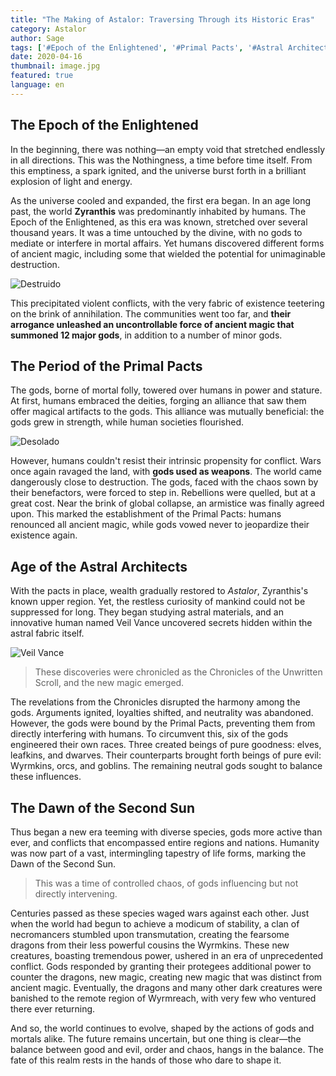 ```yaml
---
title: "The Making of Astalor: Traversing Through its Historic Eras"
category: Astalor
author: Sage
tags: ['#Epoch of the Enlightened', '#Primal Pacts', '#Astral Architects', '#lore']
date: 2020-04-16
thumbnail: image.jpg
featured: true
language: en
---
```

## The Epoch of the Enlightened

In the beginning, there was nothing—an empty void that stretched endlessly in all directions. This was the Nothingness, a time before time itself. From this emptiness, a spark ignited, and the universe burst forth in a brilliant explosion of light and energy.

As the universe cooled and expanded, the first era began. In an age long past, the world **Zyranthis** was predominantly inhabited by humans. The Epoch of the Enlightened, as this era was known, stretched over several thousand years. It was a time untouched by the divine, with no gods to mediate or interfere in mortal affairs. Yet humans discovered different forms of ancient magic, including some that wielded the potential for unimaginable destruction. 

![Destruido](https://i.imgur.com/3ACVFUZ.png)

This precipitated violent conflicts, with the very fabric of existence teetering on the brink of annihilation. The communities went too far, and **their arrogance unleashed an uncontrollable force of ancient magic that summoned 12 major gods**, in addition to a number of minor gods.

## The Period of the Primal Pacts

The gods, borne of mortal folly, towered over humans in power and stature. At first, humans embraced the deities, forging an alliance that saw them offer magical artifacts to the gods. This alliance was mutually beneficial: the gods grew in strength, while human societies flourished. 

![Desolado](https://i.imgur.com/ua1uWII.png)

However, humans couldn't resist their intrinsic propensity for conflict. Wars once again ravaged the land, with **gods used as weapons**. The world came dangerously close to destruction. The gods, faced with the chaos sown by their benefactors, were forced to step in. Rebellions were quelled, but at a great cost. Near the brink of global collapse, an armistice was finally agreed upon. This marked the establishment of the Primal Pacts: humans renounced all ancient magic, while gods vowed never to jeopardize their existence again.

## Age of the Astral Architects

With the pacts in place, wealth gradually restored to *Astalor*, Zyranthis's known upper region. Yet, the restless curiosity of mankind could not be suppressed for long. They began studying astral materials, and an innovative human named Veil Vance uncovered secrets hidden within the astral fabric itself.

![Veil Vance](https://i.imgur.com/v0etStB.png)

> These discoveries were chronicled as the Chronicles of the Unwritten Scroll, and the new magic emerged.

The revelations from the Chronicles disrupted the harmony among the gods. Arguments ignited, loyalties shifted, and neutrality was abandoned. However, the gods were bound by the Primal Pacts, preventing them from directly interfering with humans. To circumvent this, six of the gods engineered their own races. Three created beings of pure goodness: elves, leafkins, and dwarves. Their counterparts brought forth beings of pure evil: Wyrmkins, orcs, and goblins. The remaining neutral gods sought to balance these influences.

## The Dawn of the Second Sun

Thus began a new era teeming with diverse species, gods more active than ever, and conflicts that encompassed entire regions and nations. Humanity was now part of a vast, intermingling tapestry of life forms, marking the Dawn of the Second Sun.

> This was a time of controlled chaos, of gods influencing but not directly intervening.

Centuries passed as these species waged wars against each other. Just when the world had begun to achieve a modicum of stability, a clan of necromancers stumbled upon transmutation, creating the fearsome dragons from their less powerful cousins the Wyrmkins. These new creatures, boasting tremendous power, ushered in an era of unprecedented conflict. Gods responded by granting their protegees additional power to counter the dragons, new magic, creating new magic that was distinct from ancient magic. Eventually, the dragons and many other dark creatures were banished to the remote region of Wyrmreach, with very few who ventured there ever returning.

And so, the world continues to evolve, shaped by the actions of gods and mortals alike. The future remains uncertain, but one thing is clear—the balance between good and evil, order and chaos, hangs in the balance. The fate of this realm rests in the hands of those who dare to shape it.